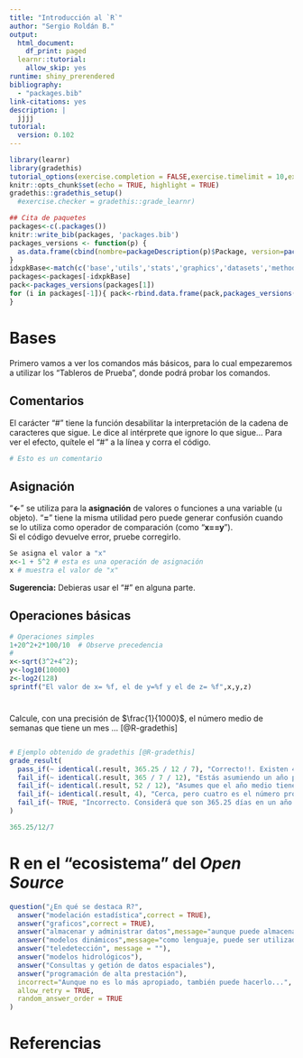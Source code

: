 ```yaml
---
title: "Introducción al `R`"
author: "Sergio Roldán B."
output:
  html_document:
    df_print: paged
  learnr::tutorial:
    allow_skip: yes
runtime: shiny_prerendered 
bibliography:
  - "packages.bib"
link-citations: yes
description: |
  jjjj
tutorial:
  version: 0.102
---
```


```r
library(learnr)
library(gradethis)
tutorial_options(exercise.completion = FALSE,exercise.timelimit = 10,exercise.eval=TRUE)
knitr::opts_chunk$set(echo = TRUE, highlight = TRUE) 
gradethis::gradethis_setup()
  #exercise.checker = gradethis::grade_learnr)

## Cita de paquetes  
packages<-c(.packages())
knitr::write_bib(packages, 'packages.bib')
packages_versions <- function(p) {
  as.data.frame(cbind(nombre=packageDescription(p)$Package, version=packageDescription(p)$Version,cita=paste('@R',packageDescription(p)$Package,sep='-')))
}
idxpkBase<-match(c('base','utils','stats','graphics','datasets','methods','grDevices'),packages)
packages<-packages[-idxpkBase]
pack<-packages_versions(packages[1])
for (i in packages[-1]){ pack<-rbind.data.frame(pack,packages_versions(i))
}

```

# Bases {data-progressive=TRUE}
Primero vamos a ver los comandos más básicos, para lo cual empezaremos a utilizar los "Tableros de Prueba", donde podrá probar los comandos.   

## Comentarios  
El carácter "#" tiene la función desabilitar la interpretación de la cadena de caracteres que sigue. Le dice al intérprete que ignore lo que sigue... 
Para ver el efecto, quítele el "#" a la línea y corra el código.  
```r
# Esto es un comentario 

```
## Asignación  
"__<-__" se utiliza para la __asignación__ de valores o funciones a una variable (u objeto). "__=__" tiene la misma utilidad pero puede generar confusión cuando se lo utiliza como operador de comparación (como "__x==y__").   
Si el código devuelve error, pruebe corregirlo.  
```r
Se asigna el valor a "x"
x<-1 + 5^2 # esta es una operación de asignación
x # muestra el valor de "x"  
```  
<div id="asignacion-hint">
**Sugerencia:** Debieras usar el "#" en alguna parte.
</div>

## Operaciones básicas  
```r
# Operaciones simples  
1+20^2+2*100/10  # Observe precedencia  
#  
x<-sqrt(3^2+4^2);  
y<-log10(10000)  
z<-log2(128)   
sprintf("El valor de x= %f, el de y=%f y el de z= %f",x,y,z)  
```



#
Calcule, con una precisión de $\frac{1}{1000}$, el número medio de semanas que tiene un mes ... [@R-gradethis]  
```r

```

```r
# Ejemplo obtenido de gradethis [@R-gradethis]
grade_result(
  pass_if(~ identical(.result, 365.25 / 12 / 7), "Correcto!!. Existen 4.348214 semanas en un mes promedio."),
  fail_if(~ identical(.result, 365 / 7 / 12), "Estás asumiendo un año promedio de 365 días? Debido a los años bisiestos, el promedio de días que tiene un año, actualmente es de 365.25 días."),
  fail_if(~ identical(.result, 52 / 12), "Asumes que el año medio tiene 52 semanas? Actualmente tiene un poco más, porque  52 * 7 sólo son 364 días."),
  fail_if(~ identical(.result, 4), "Cerca, pero cuatro es el número promedio de semanas en un mes."),
  fail_if(~ TRUE, "Incorrecto. Considerá que son 365.25 días en un año promedio, 12 meses en un año y 7 días en la semana.")
)
```

```r
365.25/12/7
```


# R en el "ecosistema" del _Open Source_   
```r
question("¿En qué se destaca R?",
  answer("modelación estadística",correct = TRUE),
  answer("graficos",correct = TRUE),
  answer("almacenar y administrar datos",message="aunque puede almacenar datos y existen librerías que nos ayudan a gestinar los datos(como dplyr, tidy), los motores de bases de datos (como PostGreSQL,MySQL y SQLite) lo hacen mejor"),
  answer("modelos dinámicos",message="como lenguaje, puede ser utilizado, pero requiere escribir mucho código"),
  answer("teledetección", message = ""),
  answer("modelos hidrológicos"),
  answer("Consultas y getión de datos espaciales"),
  answer("programación de alta prestación"),
  incorrect="Aunque no es lo más apropiado, también puede hacerlo...",
  allow_retry = TRUE,
  random_answer_order = TRUE
)
```  

# Referencias  


